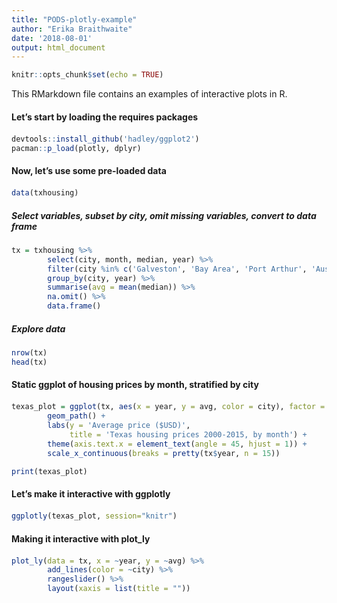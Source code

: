 ```yaml
---
title: "PODS-plotly-example"
author: "Erika Braithwaite"
date: '2018-08-01'
output: html_document
---
```


```r
knitr::opts_chunk$set(echo = TRUE)
```


This RMarkdown file contains an examples of interactive plots in R. 

#### Let's start by loading the requires packages
<div style="margin-bottom:20px;">
</div>

```r
devtools::install_github('hadley/ggplot2')
pacman::p_load(plotly, dplyr)
```


#### Now, let's use some pre-loaded data
<div style="margin-bottom:20px;">
</div>

```r
data(txhousing)
```


##### Select variables, subset by city, omit missing variables, convert to data frame
<div style="margin-bottom:20px;">
</div>

```r
tx = txhousing %>%
        select(city, month, median, year) %>%
        filter(city %in% c('Galveston', 'Bay Area', 'Port Arthur', 'Austin')) %>% 
        group_by(city, year) %>% 
        summarise(avg = mean(median)) %>% 
        na.omit() %>% 
        data.frame() 
```


##### Explore data
<div style="margin-bottom:20px;">
</div>

```r
nrow(tx)
head(tx)
```

#### Static ggplot of housing prices by month, stratified by city 
<div style="margin-bottom:20px;">
</div>

```r
texas_plot = ggplot(tx, aes(x = year, y = avg, color = city), factor = city) + 
        geom_path() +
        labs(y = 'Average price ($USD)', 
             title = 'Texas housing prices 2000-2015, by month') + 
        theme(axis.text.x = element_text(angle = 45, hjust = 1)) + 
        scale_x_continuous(breaks = pretty(tx$year, n = 15))
```


```r
print(texas_plot)
```

#### Let's make it interactive with ggplotly
<div style="margin-bottom:20px;">
</div>

```r
ggplotly(texas_plot, session="knitr")
```

#### Making it interactive with plot_ly
<div style="margin-bottom:20px;">
</div>

```r
plot_ly(data = tx, x = ~year, y = ~avg) %>% 
        add_lines(color = ~city) %>% 
        rangeslider() %>% 
        layout(xaxis = list(title = ""))
```

